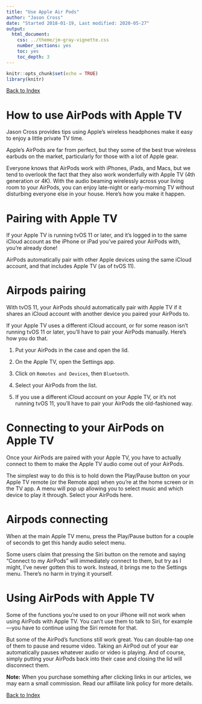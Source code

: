 ```yaml
---
title: "Use Apple Air Pods"
author: "Jason Cross"
date: "Started 2018-01-19, Last modified: 2020-05-27"
output:
  html_document:
    css: ../theme/jm-gray-vignette.css
    number_sections: yes
    toc: yes
    toc_depth: 3
---
```


```r
knitr::opts_chunk$set(echo = TRUE)
library(knitr)
```

[Back to Index](../README.html)

# How to use AirPods with Apple TV

Jason Cross provides tips using Apple's wireless headphones make it easy
to enjoy a little private TV time.

Apple’s AirPods are far from perfect, but they some of the best true
wireless earbuds on the market, particularly for those with a lot of
Apple gear. 

Everyone knows that AirPods work with iPhones, iPads, and Macs, but we
tend to overlook the fact that they also work wonderfully with Apple TV
(4th generation or 4K). With the audio beaming wirelessly across your
living room to your AirPods, you can enjoy late-night or early-morning
TV without disturbing everyone else in your house. Here’s how you make it happen.

# Pairing with Apple TV

If your Apple TV is running tvOS 11 or later, and it’s logged in to the
same iCloud account as the iPhone or iPad you’ve paired your AirPods
with, you’re already done!

AirPods automatically pair with other Apple devices using the same
iCloud account, and that includes Apple TV (as of tvOS 11). 

# Airpods pairing

With tvOS 11, your AirPods should automatically pair with Apple TV if it
shares an iCloud account with another device you paired your AirPods to.

If your Apple TV uses a different iCloud account, or for some reason
isn’t running tvOS 11 or later, you’ll have to pair your AirPods
manually. Here’s how you do that.

1. Put your AirPods in the case and open the lid.

2. On the Apple TV, open the Settings app.

3. Click on `Remotes and Devices`, then `Bluetooth`.

4. Select your AirPods from the list.

5. If you use a different iCloud account on your Apple TV, or it’s not
running tvOS 11, you’ll have to pair your AirPods the old-fashioned way.

# Connecting to your AirPods on Apple TV

Once your AirPods are paired with your Apple TV, you have to actually
connect to them to make the Apple TV audio come out of your AirPods.

The simplest way to do this is to hold down the Play/Pause button on
your Apple TV remote (or the Remote app) when you’re at the home screen
or in the TV app. A menu will pop up allowing you to select music and
which device to play it through. Select your AirPods here.

# Airpods connecting

When at the main Apple TV menu, press the Play/Pause button for a couple
of seconds to get this handy audio select menu.

Some users claim that pressing the Siri button on the remote and saying
“Connect to my AirPods” will immediately connect to them, but try as I
might, I’ve never gotten this to work. Instead, it brings me to the
Settings menu. There’s no harm in trying it yourself.

# Using AirPods with Apple TV

Some of the functions you’re used to on your iPhone will not work when
using AirPods with Apple TV. You can’t use them to talk to Siri, for
example—you have to continue using the Siri remote for that.

But some of the AirPod’s functions still work great. You can double-tap
one of them to pause and resume video. Taking an AirPod out of your ear
automatically pauses whatever audio or video is playing. And of course,
simply putting your AirPods back into their case and closing the lid
will disconnect them.

**Note:** When you purchase something after clicking links in our
articles, we may earn a small commission. Read our affiliate link policy
for more details.

[Back to Index](../README.html)